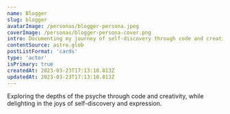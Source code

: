 ```yaml
---
name: Blogger
slug: blogger
avatarImage: /personas/blogger-persona.jpeg
coverImage: /personas/blogger-persona-cover.png
intro: Documenting my journey of self-discovery through code and creativity.
contentSource: astro.glob
postListFormat: 'cards'
type: 'actor'
isPrimary: true
createdAt: 2023-03-23T17:13:10.813Z
updatedAt: 2023-03-23T17:13:10.813Z
---
```


Exploring the depths of the psyche through code and creativity, while delighting in the joys of self-discovery and expression.

